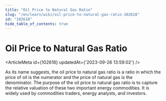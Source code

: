 ```yaml
---
title: "Oil Price to Natural Gas Ratio"
slug: "/en/learn/wiki/oil-price-to-natural-gas-ratio-102618"
id: "102618"
hide_table_of_contents: true
---
```



# Oil Price to Natural Gas Ratio

<ArticleMeta id={102618} updatedAt={'2023-09-26 13:59:02'} />
<div className='border-solid border-b border-t-0 my-4 border-[var(--ifm-color-gray-300)]' />

As its name suggests, the oil price to natural gas ratio is a ratio in which the price of oil is the numerator and the price of natural gas is the denominator. The purpose of the oil price to natural gas ratio is to capture the relative valuation of these two important energy commodities. It is widely used by commodities traders, energy analysts, and investors.
